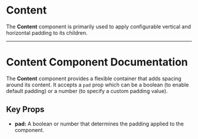 
<Meta of={meta} />

# Content

The **Content** component is primarily used to apply configurable vertical and horizontal padding to its children.

<Primary />

<Controls />

---

# Content Component Documentation

The **Content** component provides a flexible container that adds spacing around its content. It accepts a `pad` prop which can be a boolean (to enable default padding) or a number (to specify a custom padding value).

## Key Props
- **pad:** A boolean or number that determines the padding applied to the component.

<Stories />
